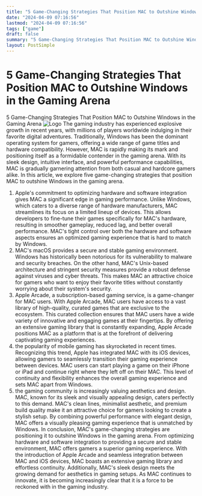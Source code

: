 ```yaml
---
title: "5 Game-Changing Strategies That Position MAC to Outshine Windows in the Gaming Arena"
date: "2024-04-09 07:16:56"
lastmod: "2024-04-09 07:16:56"
tags: ["game"]
draft: false
summary: "5 Game-Changing Strategies That Position MAC to Outshine Windows in the Gaming Arena"
layout: PostSimple
---
```

# 5 Game-Changing Strategies That Position MAC to Outshine Windows in the Gaming Arena
5 Game-Changing Strategies That Position MAC to Outshine Windows in the Gaming Arena
<img alt="Logo" src="https://cdn.seniorsselection.com/upload-logo/5-Game-Changing-Strategies-That-Position-MAC-to-Outshine-Windows-in-the-Gaming-Arena.webp"/>
The gaming industry has experienced explosive growth in recent years, with millions of players worldwide indulging in their favorite digital adventures. Traditionally, Windows has been the dominant operating system for gamers, offering a wide range of game titles and hardware compatibility. However, MAC is rapidly making its mark and positioning itself as a formidable contender in the gaming arena. With its sleek design, intuitive interface, and powerful performance capabilities, MAC is gradually garnering attention from both casual and hardcore gamers alike. In this article, we explore five game-changing strategies that position MAC to outshine Windows in the gaming arena.
1. Apple's commitment to optimizing hardware and software integration gives MAC a significant edge in gaming performance. Unlike Windows, which caters to a diverse range of hardware manufacturers, MAC streamlines its focus on a limited lineup of devices. This allows developers to fine-tune their games specifically for MAC's hardware, resulting in smoother gameplay, reduced lag, and better overall performance. MAC's tight control over both the hardware and software aspects ensures an optimized gaming experience that is hard to match by Windows.
2. MAC's macOS provides a secure and stable gaming environment. Windows has historically been notorious for its vulnerability to malware and security breaches. On the other hand, MAC's Unix-based architecture and stringent security measures provide a robust defense against viruses and cyber threats. This makes MAC an attractive choice for gamers who want to enjoy their favorite titles without constantly worrying about their system's security.
3. Apple Arcade, a subscription-based gaming service, is a game-changer for MAC users. With Apple Arcade, MAC users have access to a vast library of high-quality, curated games that are exclusive to the ecosystem. This curated collection ensures that MAC users have a wide variety of innovative and engaging games at their fingertips. By offering an extensive gaming library that is constantly expanding, Apple Arcade positions MAC as a platform that is at the forefront of delivering captivating gaming experiences.
4. the popularity of mobile gaming has skyrocketed in recent times. Recognizing this trend, Apple has integrated MAC with its iOS devices, allowing gamers to seamlessly transition their gaming experience between devices. MAC users can start playing a game on their iPhone or iPad and continue right where they left off on their MAC. This level of continuity and flexibility enhances the overall gaming experience and sets MAC apart from Windows.
5. the gaming community is increasingly valuing aesthetics and design. MAC, known for its sleek and visually appealing design, caters perfectly to this demand. MAC's clean lines, minimalist aesthetic, and premium build quality make it an attractive choice for gamers looking to create a stylish setup. By combining powerful performance with elegant design, MAC offers a visually pleasing gaming experience that is unmatched by Windows.
In conclusion, MAC's game-changing strategies are positioning it to outshine Windows in the gaming arena. From optimizing hardware and software integration to providing a secure and stable environment, MAC offers gamers a superior gaming experience. With the introduction of Apple Arcade and seamless integration between MAC and iOS devices, MAC boasts an extensive gaming library and effortless continuity. Additionally, MAC's sleek design meets the growing demand for aesthetics in gaming setups. As MAC continues to innovate, it is becoming increasingly clear that it is a force to be reckoned with in the gaming industry.
        